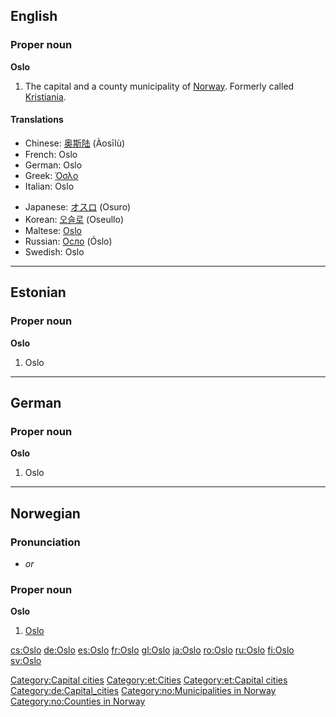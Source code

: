 {{wikipedia}}
==English==

===Proper noun===
'''Oslo'''
# The capital and a county municipality of [[Norway]].  Formerly called [[Kristiania]].

====Translations====
{{top}}
*Chinese: [[奥斯陆]] (Àosīlù)
*French: Oslo
*German: Oslo
*Greek: [[Όσλο]]
*Italian: Oslo {{f}}
{{mid}}
*Japanese: [[オスロ]] (Osuro)
*Korean: [[오슬로]] (Oseullo)
*Maltese: [[Oslo]]
*Russian: [[Осло]] (Óslo)
*Swedish: Oslo
{{bottom}}

[[Category:Capital cities]]


----

==Estonian==
===Proper noun===
'''Oslo'''

# Oslo

[[Category:et:Cities]]
[[Category:et:Capital cities]]

----

==German==
===Proper noun===
'''Oslo'''

# Oslo

[[Category:de:Capital_cities]]

----
==Norwegian==
===Pronunciation===
*{{IPA|/uʃlu/}} ''or'' {{IPA|/uslu/}}
===Proper noun===
'''Oslo'''
# [[#English|Oslo]]

[[Category:no:Municipalities in Norway]]
[[Category:no:Counties in Norway]]

[[cs:Oslo]]
[[de:Oslo]]
[[es:Oslo]]
[[fr:Oslo]]
[[gl:Oslo]]
[[ja:Oslo]]
[[ro:Oslo]]
[[ru:Oslo]]
[[fi:Oslo]]
[[sv:Oslo]]